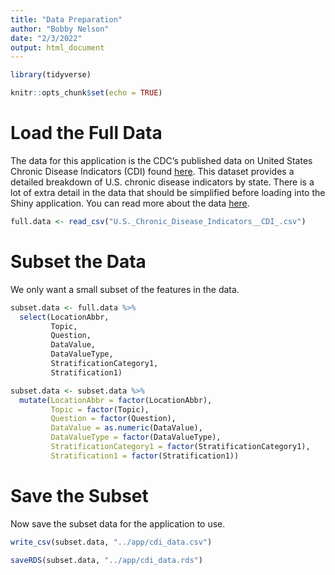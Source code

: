 ```yaml
---
title: "Data Preparation"
author: "Bobby Nelson"
date: "2/3/2022"
output: html_document
---
```


```r
library(tidyverse)
```


```r
knitr::opts_chunk$set(echo = TRUE)
```

# Load the Full Data

The data for this application is the CDC's published data on United States
Chronic Disease Indicators (CDI) found [here](https://catalog.data.gov/dataset/u-s-chronic-disease-indicators-cdi).
This dataset provides a detailed breakdown of U.S. chronic disease indicators 
by state. There is a lot of extra detail in the data that should be simplified
before loading into the Shiny application. You can read more about the data
[here](./rr6401.pdf).

```r
full.data <- read_csv("U.S._Chronic_Disease_Indicators__CDI_.csv")
```

# Subset the Data

We only want a small subset of the features in the data.

```r
subset.data <- full.data %>%
  select(LocationAbbr,
         Topic,
         Question,
         DataValue,
         DataValueType,
         StratificationCategory1,
         Stratification1)

subset.data <- subset.data %>%
  mutate(LocationAbbr = factor(LocationAbbr),
         Topic = factor(Topic),
         Question = factor(Question),
         DataValue = as.numeric(DataValue),
         DataValueType = factor(DataValueType),
         StratificationCategory1 = factor(StratificationCategory1),
         Stratification1 = factor(Stratification1))
```

# Save the Subset

Now save the subset data for the application to use.

```r
write_csv(subset.data, "../app/cdi_data.csv")
```

```r
saveRDS(subset.data, "../app/cdi_data.rds")
```


